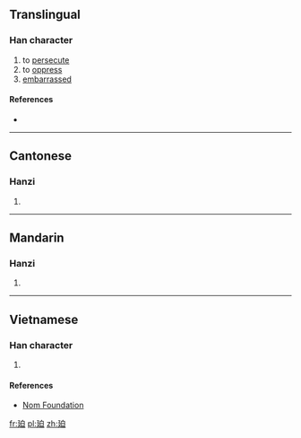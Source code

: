 ==Translingual==

===Han character===
{{Han char|rn=54|rad=廴|as=05|sn=8|four=|canj=NKHA|ids=⿺廴白}}

# to [[persecute]]
# to [[oppress]]
# [[embarrassed]]

====References====
* {{Han ref|kx=0353.031|hdz=10404.060|uh=5EF9|ud=24313}}

----

==Cantonese==

===Hanzi===
{{yue-hanzi|jyut=[[baak3]], [[bik1]]|y=baak3, bik1}}

# {{defn|lang=yue|sort=廴05}}

----

==Mandarin==

===Hanzi===
{{cmn-hanzi|pin=[[pǎi]] ([[pai3]]), [[pò]] ([[po4]])|wg=p'ai<sup>3</sup>, p'o<sup>4</sup>}}

# {{defn|lang=cmn|sort=廴05}}

----

==Vietnamese==

===Han character===
{{vi-readings|rs=廴05| hanviet = [[bách]], [[bích]]}}

# {{defn|lang=vi|sort=廴05}}

====References====
*[http://nomfoundation.org/common/nom_details.php?codepoint=5ef9 Nom Foundation]

[[fr:廹]]
[[pl:廹]]
[[zh:廹]]